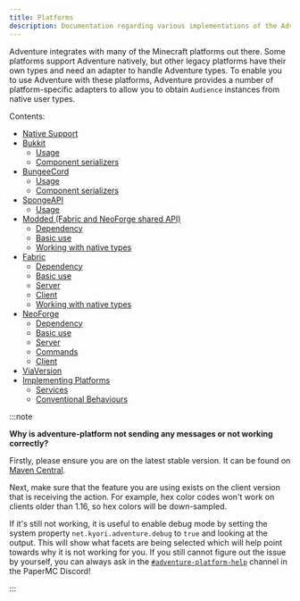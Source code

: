 ```yaml
---
title: Platforms
description: Documentation regarding various implementations of the Adventure API.
---
```


Adventure integrates with many of the Minecraft platforms out there. Some platforms support
Adventure natively, but other legacy platforms have their own types and need an adapter to handle Adventure types. To enable you to use Adventure with these platforms, Adventure provides a number of platform-specific adapters to
allow you to obtain `Audience` instances from native user types.

Contents:
* [Native Support](/adventure/platform/native)
* [Bukkit](/adventure/platform/bukkit)
  * [Usage](/adventure/platform/bukkit#usage)
  * [Component serializers](/adventure/platform/bukkit#component-serializers)
* [BungeeCord](/adventure/platform/bungeecord)
  * [Usage](/adventure/platform/bungeecord#usage)
  * [Component serializers](/adventure/platform/bungeecord#component-serializers)
* [SpongeAPI](/adventure/platform/spongeapi)
  * [Usage](/adventure/platform/spongeapi#usage)
* [Modded (Fabric and NeoForge shared API)](/adventure/platform/modded)
  * [Dependency](/adventure/platform/modded#dependency)
  * [Basic use](/adventure/platform/modded#basic-use)
  * [Working with native types](/adventure/platform/modded#working-with-native-types)
* [Fabric](/adventure/platform/fabric)
  * [Dependency](/adventure/platform/fabric#dependency)
  * [Basic use](/adventure/platform/fabric#basic-use)
  * [Server](/adventure/platform/fabric#server)
  * [Client](/adventure/platform/fabric#dependency)
  * [Working with native types](/adventure/platform/fabric#working-with-native-types)
* [NeoForge](/adventure/platform/neoforge)
  * [Dependency](/adventure/platform/neoforge#dependency)
  * [Basic use](/adventure/platform/neoforge#basic-use)
  * [Server](/adventure/platform/neoforge#server)
  * [Commands](/adventure/platform/neoforge#commands)
  * [Client](/adventure/platform/neoforge#dependency)
* [ViaVersion](/adventure/platform/viaversion)
* [Implementing Platforms](/adventure/platform/implementing)
  * [Services](/adventure/platform/implementing#services)
  * [Conventional Behaviours](/adventure/platform/implementing#conventional-behaviours)


:::note

**Why is adventure-platform not sending any messages or not working correctly?**

Firstly, please ensure you are on the latest stable version. It can be found on [Maven Central](https://central.sonatype.com/search?q=g%3Anet.kyori+adventure-platform*).

Next, make sure that the feature you are using exists on the client version that is receiving the action.
For example, hex color codes won't work on clients older than 1.16, so hex colors will be down-sampled.

If it's still not working, it is useful to enable debug mode by setting the system property `net.kyori.adventure.debug` to `true` and
looking at the output. This will show what facets are being selected which will help point towards why it is not working for you.
If you still cannot figure out the issue by yourself, you can always ask in the
[`#adventure-platform-help`](https://discord.com/channels/289587909051416579/1342379165663363112) channel in the PaperMC Discord!

:::
